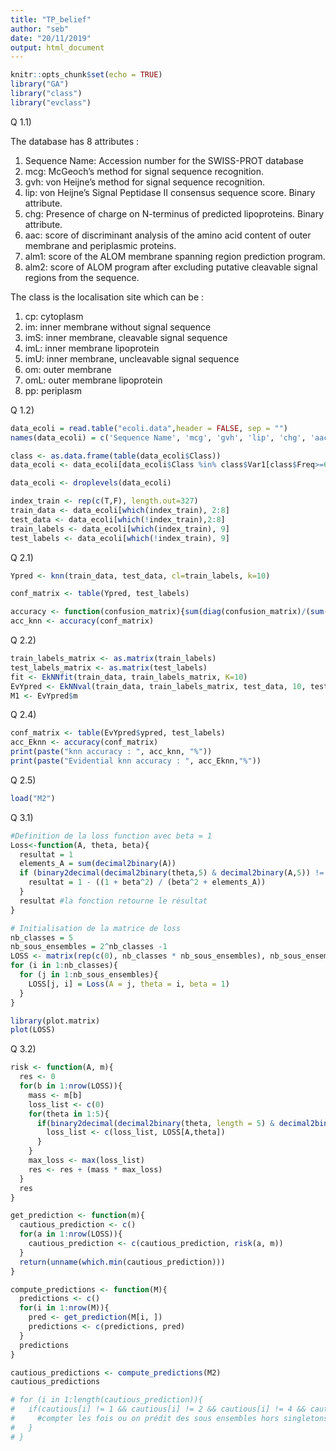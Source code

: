 ```yaml
---
title: "TP_belief"
author: "seb"
date: "20/11/2019"
output: html_document
---
```


```r
knitr::opts_chunk$set(echo = TRUE)
library("GA")
library("class")
library("evclass")
```

Q 1.1)

The database has 8 attributes :

1. Sequence Name: Accession number for the SWISS-PROT database
2. mcg: McGeoch's method for signal sequence recognition.
3. gvh: von Heijne's method for signal sequence recognition.
4. lip: von Heijne's Signal Peptidase II consensus sequence score. Binary attribute.
5. chg: Presence of charge on N-terminus of predicted lipoproteins. Binary attribute.
6. aac: score of discriminant analysis of the amino acid content of outer membrane and periplasmic proteins.
7. alm1: score of the ALOM membrane spanning region prediction program.
8. alm2: score of ALOM program after excluding putative cleavable signal regions from the sequence.

The class is the localisation site which can be :

1. cp: cytoplasm
2. im: inner membrane without signal sequence
3. imS: inner membrane, cleavable signal sequence
4. imL: inner membrane lipoprotein
5. imU: inner membrane, uncleavable signal sequence
6. om: outer membrane
7. omL: outer membrane lipoprotein
8. pp: periplasm

Q 1.2)
```r

data_ecoli = read.table("ecoli.data",header = FALSE, sep = "")
names(data_ecoli) = c('Sequence Name', 'mcg', 'gvh', 'lip', 'chg', 'aac', 'alm1', 'alm2', 'Class')

class <- as.data.frame(table(data_ecoli$Class))
data_ecoli <- data_ecoli[data_ecoli$Class %in% class$Var1[class$Freq>=6],]

data_ecoli <- droplevels(data_ecoli)

index_train <- rep(c(T,F), length.out=327)
train_data <- data_ecoli[which(index_train), 2:8]
test_data <- data_ecoli[which(!index_train),2:8]
train_labels <- data_ecoli[which(index_train), 9]
test_labels <- data_ecoli[which(!index_train), 9]
```

Q 2.1)
```r
Ypred <- knn(train_data, test_data, cl=train_labels, k=10)

conf_matrix <- table(Ypred, test_labels)

accuracy <- function(confusion_matrix){sum(diag(confusion_matrix)/(sum(rowSums(confusion_matrix)))) * 100}
acc_knn <- accuracy(conf_matrix)
```

Q 2.2)
```r


train_labels_matrix <- as.matrix(train_labels)
test_labels_matrix <- as.matrix(test_labels)
fit <- EkNNfit(train_data, train_labels_matrix, K=10)
EvYpred <- EkNNval(train_data, train_labels_matrix, test_data, 10, test_labels_matrix, fit$param)
M1 <- EvYpred$m
```

Q 2.4)
```r
conf_matrix <- table(EvYpred$ypred, test_labels)
acc_Eknn <- accuracy(conf_matrix)
print(paste("knn accuracy : ", acc_knn, "%"))
print(paste("Evidential knn accuracy : ", acc_Eknn,"%"))
```

Q 2.5)
```r
load("M2")
```

Q 3.1)
```r
#Definition de la loss function avec beta = 1
Loss<-function(A, theta, beta){
  resultat = 1
  elements_A = sum(decimal2binary(A))
  if (binary2decimal(decimal2binary(theta,5) & decimal2binary(A,5)) != 0){
    resultat = 1 - ((1 + beta^2) / (beta^2 + elements_A))
  }
  resultat #la fonction retourne le résultat
}
```

```r
# Initialisation de la matrice de loss
nb_classes = 5
nb_sous_ensembles = 2^nb_classes -1
LOSS <- matrix(rep(c(0), nb_classes * nb_sous_ensembles), nb_sous_ensembles, nb_classes)
for (i in 1:nb_classes){
  for (j in 1:nb_sous_ensembles){
    LOSS[j, i] = Loss(A = j, theta = i, beta = 1)
  }
}
```

```r
library(plot.matrix)
plot(LOSS)
```

Q 3.2)
```r
risk <- function(A, m){
  res <- 0
  for(b in 1:nrow(LOSS)){
    mass <- m[b]
    loss_list <- c(0)
    for(theta in 1:5){
      if(binary2decimal(decimal2binary(theta, length = 5) & decimal2binary(b, length =5)) != 0){
        loss_list <- c(loss_list, LOSS[A,theta])
      }
    }
    max_loss <- max(loss_list)
    res <- res + (mass * max_loss)
  }
  res
}

get_prediction <- function(m){
  cautious_prediction <- c()
  for(a in 1:nrow(LOSS)){
    cautious_prediction <- c(cautious_prediction, risk(a, m))
  }
  return(unname(which.min(cautious_prediction)))
}

compute_predictions <- function(M){
  predictions <- c()
  for(i in 1:nrow(M)){
    pred <- get_prediction(M[i, ])
    predictions <- c(predictions, pred)
  }
  predictions
}

cautious_predictions <- compute_predictions(M2)
cautious_predictions

# for (i in 1:length(cautious_prediction)){
#   if(cautious[i] != 1 && cautious[i] != 2 && cautious[i] != 4 && cautious[i] != 8 && cautious[i] != 16){
#     #compter les fois ou on prédit des sous ensembles hors singletons
#   }
# }
```



